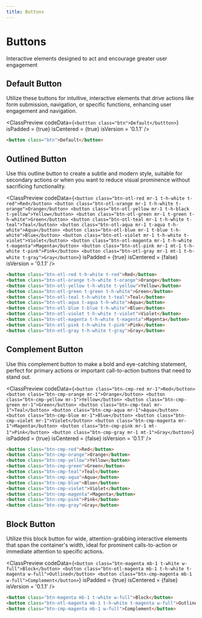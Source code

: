 ```yaml
---
title: Buttons
---
```



# Buttons

Interactive elements designed to act and encourage greater user engagement

## Default Button

Utilize these buttons for intuitive, interactive elements that drive actions like form submission, navigation, or specific functions, enhancing user engagement and navigation.

<ClassPreview
  codeData={`
    <buttton class="btn">Default</buttton>
  `}
  isPadded = {true}
  isCentered = {true}
  isVersion = '0.1.1'
/>

```html
<button class="btn">Default</button>
```

## Outlined Button

Use this outline button to create a subtle and modern style, suitable for secondary actions or when you want to reduce visual prominence without sacrificing functionality.

<ClassPreview
  codeData={`
    <button class="btn-otl-red mr-1 t-h-white t-red">Red</button>
    <button class="btn-otl-orange mr-1 t-h-white t-orange">Orange</button>
    <button class="btn-otl-yellow mr-1 t-h-black t-yellow">Yellow</button>
    <button class="btn-otl-green mr-1 t-green t-h-white">Green</button>
    <button class="btn-otl-teal mr-1 t-h-white t-teal">Teal</button>
    <button class="btn-otl-aqua mr-1 t-aqua t-h-white">Aqua</button>
    <button class="btn-otl-blue mr-1 t-blue t-h-white">Blue</button>
    <button class="btn-otl-violet mr-1 t-h-white t-violet">Violet</button>
    <button class="btn-otl-magenta mr-1 t-h-white t-magenta">Magenta</button>
    <button class="btn-otl-pink mr-1 mt-1 t-h-white t-pink">Pink</button>
    <button class="btn-otl-gray mr-1 mt-1 t-h-white t-gray">Gray</button>
  `}
  isPadded = {true}
  isCentered = {false}
  isVersion = '0.1.1'
/>

```html
<button class="btn-otl-red t-h-white t-red">Red</button>
<button class="btn-otl-orange t-h-white t-orange">Orange</button>
<button class="btn-otl-yellow t-h-white t-yellow">Yellow</button>
<button class="btn-otl-green t-green t-h-white">Green</button>
<button class="btn-otl-teal t-h-white t-teal">Teal</button>
<button class="btn-otl-aqua t-aqua t-h-white">Aqua</button>
<button class="btn-otl-blue t-blue t-h-white">Blue</button>
<button class="btn-otl-violet t-h-white t-violet">Violet</button>
<button class="btn-otl-magenta t-h-white t-magenta">Magenta</button>
<button class="btn-otl-pink t-h-white t-pink">Pink</button>
<button class="btn-otl-gray t-h-white t-gray">Gray</button>
```

## Complement Button

Use this complement button to make a bold and eye-catching statement, perfect for primary actions or important call-to-action buttons that need to stand out.

<ClassPreview
  codeData={`
    <button class="btn-cmp-red mr-1">Red</button>
    <button class="btn-cmp-orange mr-1">Orange</button>
    <button class="btn-cmp-yellow mr-1">Yellow</button>
    <button class="btn-cmp-green mr-1">Green</button>
    <button class="btn-cmp-teal mr-1">Teal</button>
    <button class="btn-cmp-aqua mr-1">Aqua</button>
    <button class="btn-cmp-blue mr-1">Blue</button>
    <button class="btn-cmp-violet mr-1">Violet</button>
    <button class="btn-cmp-magenta mr-1">Magenta</button>
    <button class="btn-cmp-pink mr-1 mt-1">Pink</button>
    <button class="btn-cmp-gray mr-1 mt-1">Gray</button>
  `}
  isPadded = {true}
  isCentered = {false}
  isVersion = '0.1.1'
/>

```html
<button class="btn-cmp-red">Red</button>
<button class="btn-cmp-orange">Orange</button>
<button class="btn-cmp-yellow">Yellow</button>
<button class="btn-cmp-green">Green</button>
<button class="btn-cmp-teal">Teal</button>
<button class="btn-cmp-aqua">Aqua</button>
<button class="btn-cmp-blue">Blue</button>
<button class="btn-cmp-violet">Violet</button>
<button class="btn-cmp-magenta">Magenta</button>
<button class="btn-cmp-pink">Pink</button>
<button class="btn-cmp-gray">Gray</button>
``` 

## Block Button

Utilize this block button for wide, attention-grabbing interactive elements that span the container's width, ideal for prominent calls-to-action or immediate attention to specific actions.

<ClassPreview
  codeData={`
    <button class="btn-magenta mb-1 t-white w-full">Block</button>
    <button class="btn-otl-magenta mb-1 t-h-white t-magenta w-full">Outlined</button>
    <button class="btn-cmp-magenta mb-1 w-full">Complement</button>
  `}
  isPadded = {true}
  isCentered = {false}
  isVersion = '0.1.1'
/>

```html
<button class="btn-magenta mb-1 t-white w-full">Block</button>
<button class="btn-otl-magenta mb-1 t-h-white t-magenta w-full">Outlined</button>
<button class="btn-cmp-magenta mb-1 w-full">Complement</button>
```